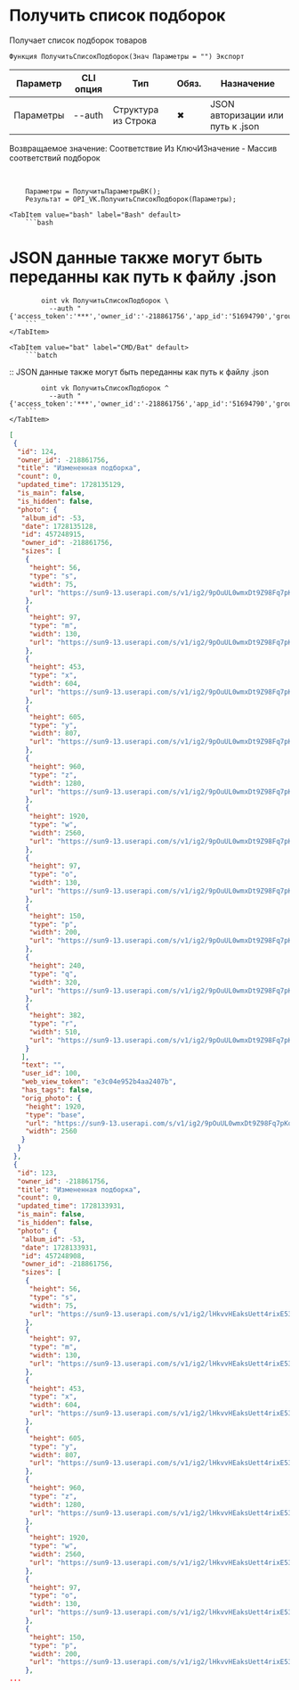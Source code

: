 ﻿---
sidebar_position: 1
---


# Получить список подборок
 Получает список подборок товаров



`Функция ПолучитьСписокПодборок(Знач Параметры = "") Экспорт`

  | Параметр | CLI опция | Тип | Обяз. | Назначение |
  |-|-|-|-|-|
  | Параметры | --auth | Структура из Строка | &#x2716; | JSON авторизации или путь к .json |

  
  Возвращаемое значение:   Соответствие Из КлючИЗначение - Массив соответствий подборок

<br/>




```bsl title="Пример кода"
    Параметры = ПолучитьПараметрыВК();
    Результат = OPI_VK.ПолучитьСписокПодборок(Параметры);
```
    

 <Tabs>
  
    <TabItem value="bash" label="Bash" default>
        ```bash
# JSON данные также могут быть переданны как путь к файлу .json

            oint vk ПолучитьСписокПодборок \
              --auth "{'access_token':'***','owner_id':'-218861756','app_id':'51694790','group_id':'218861756'}"
        ```
    </TabItem>
  
    <TabItem value="bat" label="CMD/Bat" default>
        ```batch
:: JSON данные также могут быть переданны как путь к файлу .json

            oint vk ПолучитьСписокПодборок ^
              --auth "{'access_token':'***','owner_id':'-218861756','app_id':'51694790','group_id':'218861756'}"
        ```
    </TabItem>
</Tabs>


```json title="Результат"
[
 {
  "id": 124,
  "owner_id": -218861756,
  "title": "Измененная подборка",
  "count": 0,
  "updated_time": 1728135129,
  "is_main": false,
  "is_hidden": false,
  "photo": {
   "album_id": -53,
   "date": 1728135128,
   "id": 457248915,
   "owner_id": -218861756,
   "sizes": [
    {
     "height": 56,
     "type": "s",
     "width": 75,
     "url": "https://sun9-13.userapi.com/s/v1/ig2/9pOuUL0wmxDt9Z98Fq7pKoyDY6-cYLR22vaqQcLae3PvMvhK2H9cf_GrPQofPFW0MFRAZ9w855LeqfQhn98AIkpo.jpg?quality=95&as=32x24,48x36,72x54,108x81,160x120,240x180,360x270,480x360,540x405,640x480,720x540,1080x810,1280x960,1440x1080,2560x1920&from=bu&cs=75x56"
    },
    {
     "height": 97,
     "type": "m",
     "width": 130,
     "url": "https://sun9-13.userapi.com/s/v1/ig2/9pOuUL0wmxDt9Z98Fq7pKoyDY6-cYLR22vaqQcLae3PvMvhK2H9cf_GrPQofPFW0MFRAZ9w855LeqfQhn98AIkpo.jpg?quality=95&as=32x24,48x36,72x54,108x81,160x120,240x180,360x270,480x360,540x405,640x480,720x540,1080x810,1280x960,1440x1080,2560x1920&from=bu&cs=130x97"
    },
    {
     "height": 453,
     "type": "x",
     "width": 604,
     "url": "https://sun9-13.userapi.com/s/v1/ig2/9pOuUL0wmxDt9Z98Fq7pKoyDY6-cYLR22vaqQcLae3PvMvhK2H9cf_GrPQofPFW0MFRAZ9w855LeqfQhn98AIkpo.jpg?quality=95&as=32x24,48x36,72x54,108x81,160x120,240x180,360x270,480x360,540x405,640x480,720x540,1080x810,1280x960,1440x1080,2560x1920&from=bu&cs=604x453"
    },
    {
     "height": 605,
     "type": "y",
     "width": 807,
     "url": "https://sun9-13.userapi.com/s/v1/ig2/9pOuUL0wmxDt9Z98Fq7pKoyDY6-cYLR22vaqQcLae3PvMvhK2H9cf_GrPQofPFW0MFRAZ9w855LeqfQhn98AIkpo.jpg?quality=95&as=32x24,48x36,72x54,108x81,160x120,240x180,360x270,480x360,540x405,640x480,720x540,1080x810,1280x960,1440x1080,2560x1920&from=bu&cs=807x605"
    },
    {
     "height": 960,
     "type": "z",
     "width": 1280,
     "url": "https://sun9-13.userapi.com/s/v1/ig2/9pOuUL0wmxDt9Z98Fq7pKoyDY6-cYLR22vaqQcLae3PvMvhK2H9cf_GrPQofPFW0MFRAZ9w855LeqfQhn98AIkpo.jpg?quality=95&as=32x24,48x36,72x54,108x81,160x120,240x180,360x270,480x360,540x405,640x480,720x540,1080x810,1280x960,1440x1080,2560x1920&from=bu&cs=1280x960"
    },
    {
     "height": 1920,
     "type": "w",
     "width": 2560,
     "url": "https://sun9-13.userapi.com/s/v1/ig2/9pOuUL0wmxDt9Z98Fq7pKoyDY6-cYLR22vaqQcLae3PvMvhK2H9cf_GrPQofPFW0MFRAZ9w855LeqfQhn98AIkpo.jpg?quality=95&as=32x24,48x36,72x54,108x81,160x120,240x180,360x270,480x360,540x405,640x480,720x540,1080x810,1280x960,1440x1080,2560x1920&from=bu&cs=2560x1920"
    },
    {
     "height": 97,
     "type": "o",
     "width": 130,
     "url": "https://sun9-13.userapi.com/s/v1/ig2/9pOuUL0wmxDt9Z98Fq7pKoyDY6-cYLR22vaqQcLae3PvMvhK2H9cf_GrPQofPFW0MFRAZ9w855LeqfQhn98AIkpo.jpg?quality=95&as=32x24,48x36,72x54,108x81,160x120,240x180,360x270,480x360,540x405,640x480,720x540,1080x810,1280x960,1440x1080,2560x1920&from=bu&cs=130x97"
    },
    {
     "height": 150,
     "type": "p",
     "width": 200,
     "url": "https://sun9-13.userapi.com/s/v1/ig2/9pOuUL0wmxDt9Z98Fq7pKoyDY6-cYLR22vaqQcLae3PvMvhK2H9cf_GrPQofPFW0MFRAZ9w855LeqfQhn98AIkpo.jpg?quality=95&as=32x24,48x36,72x54,108x81,160x120,240x180,360x270,480x360,540x405,640x480,720x540,1080x810,1280x960,1440x1080,2560x1920&from=bu&cs=200x150"
    },
    {
     "height": 240,
     "type": "q",
     "width": 320,
     "url": "https://sun9-13.userapi.com/s/v1/ig2/9pOuUL0wmxDt9Z98Fq7pKoyDY6-cYLR22vaqQcLae3PvMvhK2H9cf_GrPQofPFW0MFRAZ9w855LeqfQhn98AIkpo.jpg?quality=95&as=32x24,48x36,72x54,108x81,160x120,240x180,360x270,480x360,540x405,640x480,720x540,1080x810,1280x960,1440x1080,2560x1920&from=bu&cs=320x240"
    },
    {
     "height": 382,
     "type": "r",
     "width": 510,
     "url": "https://sun9-13.userapi.com/s/v1/ig2/9pOuUL0wmxDt9Z98Fq7pKoyDY6-cYLR22vaqQcLae3PvMvhK2H9cf_GrPQofPFW0MFRAZ9w855LeqfQhn98AIkpo.jpg?quality=95&as=32x24,48x36,72x54,108x81,160x120,240x180,360x270,480x360,540x405,640x480,720x540,1080x810,1280x960,1440x1080,2560x1920&from=bu&cs=510x382"
    }
   ],
   "text": "",
   "user_id": 100,
   "web_view_token": "e3c04e952b4aa2407b",
   "has_tags": false,
   "orig_photo": {
    "height": 1920,
    "type": "base",
    "url": "https://sun9-13.userapi.com/s/v1/ig2/9pOuUL0wmxDt9Z98Fq7pKoyDY6-cYLR22vaqQcLae3PvMvhK2H9cf_GrPQofPFW0MFRAZ9w855LeqfQhn98AIkpo.jpg?quality=95&as=32x24,48x36,72x54,108x81,160x120,240x180,360x270,480x360,540x405,640x480,720x540,1080x810,1280x960,1440x1080,2560x1920&from=bu",
    "width": 2560
   }
  }
 },
 {
  "id": 123,
  "owner_id": -218861756,
  "title": "Измененная подборка",
  "count": 0,
  "updated_time": 1728133931,
  "is_main": false,
  "is_hidden": false,
  "photo": {
   "album_id": -53,
   "date": 1728133931,
   "id": 457248908,
   "owner_id": -218861756,
   "sizes": [
    {
     "height": 56,
     "type": "s",
     "width": 75,
     "url": "https://sun9-13.userapi.com/s/v1/ig2/lHkvvHEaksUett4rixE53mBr9nZvxyMyOaieoiH7U8awGKPcSdNRJ6Fchg8168HpCIls9iyr52PaKhswR7yEwsj-.jpg?quality=95&as=32x24,48x36,72x54,108x81,160x120,240x180,360x270,480x360,540x405,640x480,720x540,1080x810,1280x960,1440x1080,2560x1920&from=bu&cs=75x56"
    },
    {
     "height": 97,
     "type": "m",
     "width": 130,
     "url": "https://sun9-13.userapi.com/s/v1/ig2/lHkvvHEaksUett4rixE53mBr9nZvxyMyOaieoiH7U8awGKPcSdNRJ6Fchg8168HpCIls9iyr52PaKhswR7yEwsj-.jpg?quality=95&as=32x24,48x36,72x54,108x81,160x120,240x180,360x270,480x360,540x405,640x480,720x540,1080x810,1280x960,1440x1080,2560x1920&from=bu&cs=130x97"
    },
    {
     "height": 453,
     "type": "x",
     "width": 604,
     "url": "https://sun9-13.userapi.com/s/v1/ig2/lHkvvHEaksUett4rixE53mBr9nZvxyMyOaieoiH7U8awGKPcSdNRJ6Fchg8168HpCIls9iyr52PaKhswR7yEwsj-.jpg?quality=95&as=32x24,48x36,72x54,108x81,160x120,240x180,360x270,480x360,540x405,640x480,720x540,1080x810,1280x960,1440x1080,2560x1920&from=bu&cs=604x453"
    },
    {
     "height": 605,
     "type": "y",
     "width": 807,
     "url": "https://sun9-13.userapi.com/s/v1/ig2/lHkvvHEaksUett4rixE53mBr9nZvxyMyOaieoiH7U8awGKPcSdNRJ6Fchg8168HpCIls9iyr52PaKhswR7yEwsj-.jpg?quality=95&as=32x24,48x36,72x54,108x81,160x120,240x180,360x270,480x360,540x405,640x480,720x540,1080x810,1280x960,1440x1080,2560x1920&from=bu&cs=807x605"
    },
    {
     "height": 960,
     "type": "z",
     "width": 1280,
     "url": "https://sun9-13.userapi.com/s/v1/ig2/lHkvvHEaksUett4rixE53mBr9nZvxyMyOaieoiH7U8awGKPcSdNRJ6Fchg8168HpCIls9iyr52PaKhswR7yEwsj-.jpg?quality=95&as=32x24,48x36,72x54,108x81,160x120,240x180,360x270,480x360,540x405,640x480,720x540,1080x810,1280x960,1440x1080,2560x1920&from=bu&cs=1280x960"
    },
    {
     "height": 1920,
     "type": "w",
     "width": 2560,
     "url": "https://sun9-13.userapi.com/s/v1/ig2/lHkvvHEaksUett4rixE53mBr9nZvxyMyOaieoiH7U8awGKPcSdNRJ6Fchg8168HpCIls9iyr52PaKhswR7yEwsj-.jpg?quality=95&as=32x24,48x36,72x54,108x81,160x120,240x180,360x270,480x360,540x405,640x480,720x540,1080x810,1280x960,1440x1080,2560x1920&from=bu&cs=2560x1920"
    },
    {
     "height": 97,
     "type": "o",
     "width": 130,
     "url": "https://sun9-13.userapi.com/s/v1/ig2/lHkvvHEaksUett4rixE53mBr9nZvxyMyOaieoiH7U8awGKPcSdNRJ6Fchg8168HpCIls9iyr52PaKhswR7yEwsj-.jpg?quality=95&as=32x24,48x36,72x54,108x81,160x120,240x180,360x270,480x360,540x405,640x480,720x540,1080x810,1280x960,1440x1080,2560x1920&from=bu&cs=130x97"
    },
    {
     "height": 150,
     "type": "p",
     "width": 200,
     "url": "https://sun9-13.userapi.com/s/v1/ig2/lHkvvHEaksUett4rixE53mBr9nZvxyMyOaieoiH7U8awGKPcSdNRJ6Fchg8168HpCIls9iyr52PaKhswR7yEwsj-.jpg?quality=95&as=32x24,48x36,72x54,108x81,160x120,240x180,360x270,480x360,540x405,640x480,720x540,1080x810,1280x960,1440x1080,2560x1920&from=bu&cs=200x150"
    },
...
```
